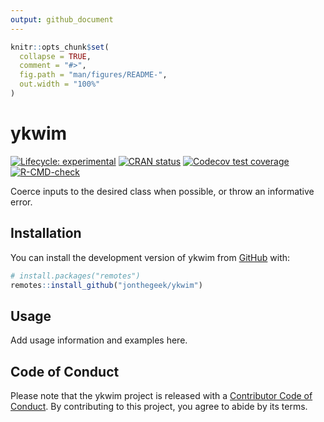 ```yaml
---
output: github_document
---
```


<!-- README.md is generated from README.Rmd. Please edit that file -->

```r
knitr::opts_chunk$set(
  collapse = TRUE,
  comment = "#>",
  fig.path = "man/figures/README-",
  out.width = "100%"
)
```

# ykwim

<!-- badges: start -->
[![Lifecycle: experimental](https://img.shields.io/badge/lifecycle-experimental-orange.svg)](https://lifecycle.r-lib.org/articles/stages.html#experimental)
[![CRAN status](https://www.r-pkg.org/badges/version/ykwim)](https://CRAN.R-project.org/package=ykwim)
[![Codecov test coverage](https://codecov.io/gh/jonthegeek/ykwim/branch/main/graph/badge.svg)](https://app.codecov.io/gh/jonthegeek/ykwim?branch=main)
[![R-CMD-check](https://github.com/jonthegeek/ykwim/actions/workflows/R-CMD-check.yaml/badge.svg)](https://github.com/jonthegeek/ykwim/actions/workflows/R-CMD-check.yaml)
<!-- badges: end -->

Coerce inputs to the desired class when possible, or throw an informative error.

## Installation

You can install the development version of ykwim from [GitHub](https://github.com/) with:

``` r
# install.packages("remotes")
remotes::install_github("jonthegeek/ykwim")
```

## Usage

Add usage information and examples here.

## Code of Conduct

Please note that the ykwim project is released with a [Contributor Code of Conduct](https://jonthegeek.github.io/ykwim/CODE_OF_CONDUCT.html). By contributing to this project, you agree to abide by its terms.

